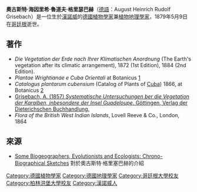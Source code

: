 '''奧古斯特·海因里希·魯道夫·格里瑟巴赫'''（[[德語|德語]]：August Heinrich Rudolf Grisebach）{{BD|1814年|4月17日|1879年|5月9日}}是一位生於[[漢諾威|漢諾威]]的[[德國|德國]][[植物學|植物學家]]兼[[植物地理學|植物地理學家]]，1879年5月9日在[[哥廷根|哥廷根]]逝世。
{{植物命名人|Griseb.|奧古斯特·格里瑟巴赫}}

== 著作 ==
<div class="references-small">
* ''Die Vegetation der Erde nach Ihrer Klimatischen Anordnung'' (The Earth's vegetation after its climatic arrangement), 1872 (1st Edition), 1884 (2nd Edition).
* ''Plantae Wrightianae e Cuba Orientali'' at Botanicus  [http://www.botanicus.org/title/b12112148] {{Wayback|url=http://www.botanicus.org/title/b12112148 |date=20170719234707 }}
* ''Catalogus plantarum cubensium'' (Catalog of Plants of [[Cuba|Cuba]]) 1866, at Botanicus [http://www.botanicus.org/title/b11804452] {{Wayback|url=http://www.botanicus.org/title/b11804452 |date=20170720020803 }}
* [http://www.archive.org/details/systematischeunt00gris Grisebach, A. (1857) ''Systematische Untersuchungen ber die Vegetation der Karaiben, inbesondere der Insel Guadeloupe''. Göttingen, Verlag der Dieterichschen Buchhandlung.]
* ''Flora of the British West Indian Islands'', Lovell Reeve & Co., London, 1864
</div>

== 來源 ==
{{Reflist}}
* {{en}} [http://www.wku.edu/~smithch/chronob/GRIS1814.htm Some Biogeographers, Evolutionists and Ecologists: Chrono-Biographical Sketches] {{Wayback|url=http://www.wku.edu/~smithch/chronob/GRIS1814.htm |date=20081005193842 }} 對於奧古斯特·格里塞巴赫的介紹

{{Authority control}}
{{DEFAULTSORT:Grisebach, August}}
[[Category:德國植物學家|Category:德國植物學家]]
[[Category:德國地理學家|Category:德國地理學家]]
[[Category:哥廷根大學校友|Category:哥廷根大學校友]]
[[Category:柏林洪堡大學校友|Category:柏林洪堡大學校友]]
[[Category:漢諾威人|Category:漢諾威人]]

{{德國科學家小作品}}
{{植物學家小作品}}